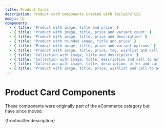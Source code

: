 ```yaml
---
title: Product Cards
description: Product card components created with Tailwind CSS
emoji: 🙋‍♀️
components:
  - { title: 'Product with image, title and price' }
  - { title: 'Product with image, title, price and variant count' }
  - { title: 'Product with image, title, price and description' }
  - { title: 'Product with rounded image, title and price' }
  - { title: 'Product with image, title, price and variant options' }
  - { title: 'Product with image, title, price, tag, wishlist and call to action' }
  - { title: 'Collection with image, title and description' }
  - { title: 'Collection with image, title, description and call to action' }
  - { title: 'Collection with image, title, description, offer and call to action' }
  - { title: 'Product with image, title, price, wishlist and call to actions' }
---
```


# Product Card Components

<div class="max-w-prose text-pretty">
  These components were originally part of the eCommerce category but have since moved.
</div>

<p>{frontmatter.description}</p>

<CollectionList componentsData={componentsData} />
